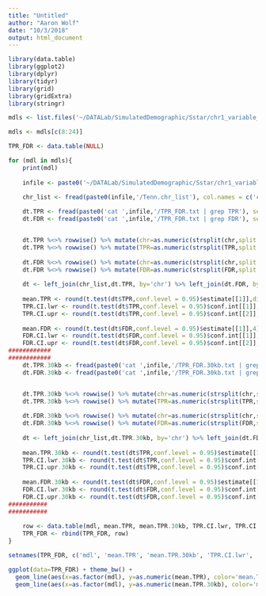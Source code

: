 ```yaml
---
title: "Untitled"
author: "Aaron Wolf"
date: "10/3/2018"
output: html_document
---
```


```r
library(data.table)
library(ggplot2)
library(dplyr)
library(tidyr)
library(grid)
library(gridExtra)
library(stringr)
```


```r

mdls <- list.files('~/DATALab/SimulatedDemographic/Sstar/chr1_variable_ref/simulations/Tenn/')

mdls <- mdls[c(8:24)]

TPR_FDR <- data.table(NULL)

for (mdl in mdls){
    print(mdl)
    
    infile <- paste0('~/DATALab/SimulatedDemographic/Sstar/chr1_variable_ref/simulations/Tenn/',mdl)
    
    chr_list <- fread(paste0(infile,'/Tenn.chr_list'), col.names = c('chr'), colClasses = c('numeric'))

    dt.TPR <- fread(paste0('cat ',infile,'/TPR_FDR.txt | grep TPR'), select=c(1,4), col.names=c('chr','TPR'))
    dt.FDR <- fread(paste0('cat ',infile,'/TPR_FDR.txt | grep FDR'), select=c(1,4), col.names=c('chr','FDR'))


    dt.TPR %<>% rowwise() %>% mutate(chr=as.numeric(strsplit(chr,split = ':')[[1]][[2]])) %>% as.data.table()
    dt.TPR %<>% rowwise() %>% mutate(TPR=as.numeric(strsplit(TPR,split = ':')[[1]][[2]])) %>% as.data.table()
    
    dt.FDR %<>% rowwise() %>% mutate(chr=as.numeric(strsplit(chr,split = ':')[[1]][[2]])) %>% as.data.table()
    dt.FDR %<>% rowwise() %>% mutate(FDR=as.numeric(strsplit(FDR,split = ':')[[1]][[2]])) %>% as.data.table()
    
    dt <- left_join(chr_list,dt.TPR, by='chr') %>% left_join(dt.FDR, by='chr') %>% as.data.table()
    
    mean.TPR <- round(t.test(dt$TPR,conf.level = 0.95)$estimate[[1]],digits = 4)
    TPR.CI.lwr <- round(t.test(dt$TPR,conf.level = 0.95)$conf.int[[1]],4)
    TPR.CI.upr <- round(t.test(dt$TPR,conf.level = 0.95)$conf.int[[2]],4)
    
    mean.FDR <- round(t.test(dt$FDR,conf.level = 0.95)$estimate[[1]],4)
    FDR.CI.lwr <- round(t.test(dt$FDR,conf.level = 0.95)$conf.int[[1]],4)
    FDR.CI.upr <- round(t.test(dt$FDR,conf.level = 0.95)$conf.int[[2]],4)
############
############
    dt.TPR.30kb <- fread(paste0('cat ',infile,'/TPR_FDR.30kb.txt | grep TPR'), select=c(1,4), col.names=c('chr','TPR'))
    dt.FDR.30kb <- fread(paste0('cat ',infile,'/TPR_FDR.30kb.txt | grep FDR'), select=c(1,4), col.names=c('chr','FDR'))


    dt.TPR.30kb %<>% rowwise() %>% mutate(chr=as.numeric(strsplit(chr,split = ':')[[1]][[2]])) %>% as.data.table()
    dt.TPR.30kb %<>% rowwise() %>% mutate(TPR=as.numeric(strsplit(TPR,split = ':')[[1]][[2]])) %>% as.data.table()
    
    dt.FDR.30kb %<>% rowwise() %>% mutate(chr=as.numeric(strsplit(chr,split = ':')[[1]][[2]])) %>% as.data.table()
    dt.FDR.30kb %<>% rowwise() %>% mutate(FDR=as.numeric(strsplit(FDR,split = ':')[[1]][[2]])) %>% as.data.table()
    
    dt <- left_join(chr_list,dt.TPR.30kb, by='chr') %>% left_join(dt.FDR.30kb, by='chr') %>% as.data.table()
    
    mean.TPR.30kb <- round(t.test(dt$TPR,conf.level = 0.95)$estimate[[1]],digits = 4)
    TPR.CI.lwr.30kb <- round(t.test(dt$TPR,conf.level = 0.95)$conf.int[[1]],4)
    TPR.CI.upr.30kb <- round(t.test(dt$TPR,conf.level = 0.95)$conf.int[[2]],4)
    
    mean.FDR.30kb <- round(t.test(dt$FDR,conf.level = 0.95)$estimate[[1]],4)
    FDR.CI.lwr.30kb <- round(t.test(dt$FDR,conf.level = 0.95)$conf.int[[1]],4)
    FDR.CI.upr.30kb <- round(t.test(dt$FDR,conf.level = 0.95)$conf.int[[2]],4)
###########
###########
    
    row <- data.table(mdl, mean.TPR, mean.TPR.30kb, TPR.CI.lwr, TPR.CI.upr, TPR.CI.lwr.30kb, TPR.CI.upr.30kb, mean.FDR, mean.FDR.30kb, FDR.CI.lwr, FDR.CI.upr, FDR.CI.lwr.30kb, FDR.CI.upr.30kb)
    TPR_FDR <- rbind(TPR_FDR, row)
}

setnames(TPR_FDR, c('mdl', 'mean.TPR', 'mean.TPR.30kb', 'TPR.CI.lwr', 'TPR.CI.upr', 'TPR.CI.lwr.30kb', 'TPR.CI.upr.30kb','mean.FDR', 'mean.FDR.30kb', 'FDR.CI.lwr', 'FDR.CI.upr', 'FDR.CI.lwr.30kb', 'FDR.CI.upr.30kb'))

```


```r
ggplot(data=TPR_FDR) + theme_bw() +
  geom_line(aes(x=as.factor(mdl), y=as.numeric(mean.TPR), color='mean.TPR',group=1)) +
  geom_line(aes(x=as.factor(mdl), y=as.numeric(mean.TPR.30kb), color='mean.TPR.30',group=1))
```



